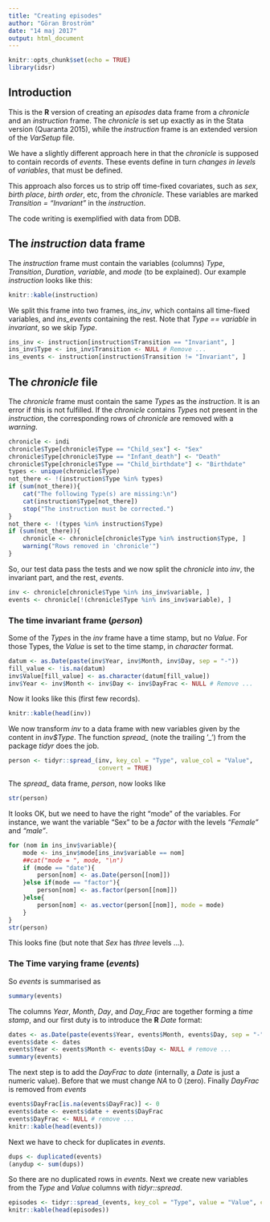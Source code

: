 ```yaml
---
title: "Creating episodes"
author: "Göran Broström"
date: "14 maj 2017"
output: html_document
---
```


```r
knitr::opts_chunk$set(echo = TRUE)
library(idsr)
```

## Introduction

This is the **R** version of creating an *episodes* data frame from a 
*chronicle* and an *instruction* frame. The *chronicle* is set up exactly as 
in the Stata version (Quaranta 2015), while the *instruction* frame is an 
extended version of the *VarSetup* file. 

We have a slightly different approach here in that the *chronicle* is supposed 
to contain records of *events*. These events define in turn *changes in levels*
of *variables*, that must be defined.

This approach also forces us to strip off time-fixed covariates, 
such as *sex*, *birth place*, *birth order*, etc, from the *chronicle*. These 
variables are marked *Transition = "Invariant"* in the *instruction*.

The code writing is exemplified with data from DDB.

## The *instruction* data frame

The *instruction* frame must contain the variables (columns) *Type*, 
*Transition*, *Duration*, *variable*, and *mode* (to be explained). Our example 
*instruction* looks like this:

```r
knitr::kable(instruction)
```

We split this frame into two frames, *ins_inv*, which contains all time-fixed 
variables, and *ins_events* containing the rest. Note that *Type == variable* in 
*invariant*, so we skip *Type*.

```r
ins_inv <- instruction[instruction$Transition == "Invariant", ]
ins_inv$Type <- ins_inv$Transition <- NULL # Remove ...
ins_events <- instruction[instruction$Transition != "Invariant", ]
```

## The *chronicle* file

The *chronicle* frame must contain the same *Type*s as the *instruction*. It is
an error if this is not fulfilled. If the *chronicle* contains *Type*s not 
present in the *instruction*, the corresponding rows of *chronicle* are removed
with a *warning*.

```r
chronicle <- indi
chronicle$Type[chronicle$Type == "Child_sex"] <- "Sex"
chronicle$Type[chronicle$Type == "Infant_death"] <- "Death"
chronicle$Type[chronicle$Type == "Child_birthdate"] <- "Birthdate"
types <- unique(chronicle$Type)
not_there <- !(instruction$Type %in% types)
if (sum(not_there)){
    cat("The following Type(s) are missing:\n")
    cat(instruction$Type[not_there])
    stop("The instruction must be corrected.")
}
not_there <- !(types %in% instruction$Type)
if (sum(not_there)){
    chronicle <- chronicle[chronicle$Type %in% instruction$Type, ]
    warning("Rows removed in 'chronicle'")
}
```

So, our test data pass the tests and we now split the *chronicle* into *inv*, 
the invariant part, and the rest, *events*.

```r
inv <- chronicle[chronicle$Type %in% ins_inv$variable, ]
events <- chronicle[!(chronicle$Type %in% ins_inv$variable), ]
```

### The time invariant frame (*person*)

Some of the *Type*s in the *inv* frame have a time stamp, but no *Value*. For 
those Types, the *Value* is set to the time stamp, in *character* format.

```r
datum <- as.Date(paste(inv$Year, inv$Month, inv$Day, sep = "-"))
fill_value <- !is.na(datum)
inv$Value[fill_value] <- as.character(datum[fill_value])
inv$Year <- inv$Month <- inv$Day <- inv$DayFrac <- NULL # Remove ...
```

Now it looks like this (first few records).

```r
knitr::kable(head(inv))
```

We now transform *inv* to a data frame with new variables given by the content 
in *inv$Type*. The function *spread_* (note the trailing '_') from the package 
*tidyr* does the job.

```r
person <- tidyr::spread_(inv, key_col = "Type", value_col = "Value",
                         convert = TRUE)
```

The *spread_* data frame, *person*, now looks like

```r
str(person)
```

It looks OK, but we need to have the right "mode" of the variables. For 
instance, we want the variable "Sex" to be a *factor* with the levels *"Female"*
and *"male"*.

```r
for (nom in ins_inv$variable){
    mode <- ins_inv$mode[ins_inv$variable == nom]
    ##cat("mode = ", mode, "\n")
    if (mode == "date"){
        person[nom] <- as.Date(person[[nom]])
    }else if(mode == "factor"){
        person[nom] <- as.factor(person[[nom]])
    }else{
        person[nom] <- as.vector(person[[nom]], mode = mode)
    }
}
str(person)
```

This looks fine (but note that *Sex* has *three* levels ...).

### The Time varying frame (*events*)

So *events* is summarised as

```r
summary(events)
```

The columns *Year*, *Month*, *Day*, and *Day_Frac* are together forming a *time stamp*, and our first duty is to introduce the **R** *Date* format:

```r
dates <- as.Date(paste(events$Year, events$Month, events$Day, sep = "-"))
events$date <- dates
events$Year <- events$Month <- events$Day <- NULL # remove ...
summary(events)
```

The next step is to add the *DayFrac* to *date* (internally, a *Date* is just a numeric value). Before that we must change *NA* to 0 (zero). Finally *DayFrac* is removed from *events*

```r
events$DayFrac[is.na(events$DayFrac)] <- 0
events$date <- events$date + events$DayFrac
events$DayFrac <- NULL # remove ...
knitr::kable(head(events))
```

Next we have to check for duplicates in *events*.

```r
dups <- duplicated(events)
(anydup <- sum(dups))
```

So there are no duplicated rows in *events*. Next we create new variables from the *Type* and 
*Value* columns with *tidyr::spread*.

```r
episodes <- tidyr::spread_(events, key_col = "Type", value = "Value", convert = TRUE)
knitr::kable(head(episodes))
```



